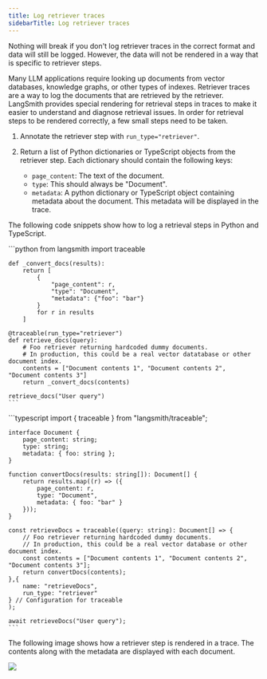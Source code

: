 ```yaml
---
title: Log retriever traces
sidebarTitle: Log retriever traces
---
```


<Note>
  Nothing will break if you don't log retriever traces in the correct format and data will still be logged. However, the data will not be rendered in a way that is specific to retriever steps.
</Note>

Many LLM applications require looking up documents from vector databases, knowledge graphs, or other types of indexes. Retriever traces are a way to log the documents that are retrieved by the retriever. LangSmith provides special rendering for retrieval steps in traces to make it easier to understand and diagnose retrieval issues. In order for retrieval steps to be rendered correctly, a few small steps need to be taken.

1. Annotate the retriever step with `run_type="retriever"`.

2. Return a list of Python dictionaries or TypeScript objects from the retriever step. Each dictionary should contain the following keys:

   * `page_content`: The text of the document.
   * `type`: This should always be "Document".
   * `metadata`: A python dictionary or TypeScript object containing metadata about the document. This metadata will be displayed in the trace.

The following code snippets show how to log a retrieval steps in Python and TypeScript.

<Tabs>
  <Tab title="Python">
    ```python
    from langsmith import traceable

    def _convert_docs(results):
        return [
            {
                "page_content": r,
                "type": "Document",
                "metadata": {"foo": "bar"}
            }
            for r in results
        ]

    @traceable(run_type="retriever")
    def retrieve_docs(query):
        # Foo retriever returning hardcoded dummy documents.
        # In production, this could be a real vector datatabase or other document index.
        contents = ["Document contents 1", "Document contents 2", "Document contents 3"]
        return _convert_docs(contents)

    retrieve_docs("User query")
    ```
  </Tab>
  <Tab title="TypeScript">
    ```typescript
    import { traceable } from "langsmith/traceable";

    interface Document {
        page_content: string;
        type: string;
        metadata: { foo: string };
    }

    function convertDocs(results: string[]): Document[] {
        return results.map((r) => ({
            page_content: r,
            type: "Document",
            metadata: { foo: "bar" }
        }));
    }

    const retrieveDocs = traceable((query: string): Document[] => {
        // Foo retriever returning hardcoded dummy documents.
        // In production, this could be a real vector database or other document index.
        const contents = ["Document contents 1", "Document contents 2", "Document contents 3"];
        return convertDocs(contents);
    },{
        name: "retrieveDocs",
        run_type: "retriever"
    } // Configuration for traceable
    );

    await retrieveDocs("User query");
    ```
  </Tab>
</Tabs>

The following image shows how a retriever step is rendered in a trace. The contents along with the metadata are displayed with each document.

![](/langsmith/images/retriever-trace.png)
